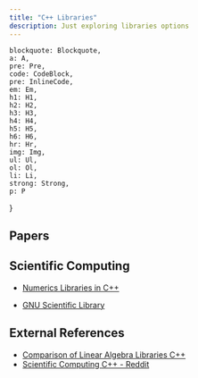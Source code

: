 ```yaml
---
title: "C++ Libraries"
description: Just exploring libraries options
---
```


    blockquote: Blockquote,
    a: A,
    pre: Pre,
    code: CodeBlock,
    pre: InlineCode,
    em: Em,
    h1: H1,
    h2: H2,
    h3: H3,
    h4: H4,
    h5: H5,
    h6: H6,
    hr: Hr,
    img: Img,
    ul: Ul,
    ol: Ol,
    li: Li,
    strong: Strong,
    p: P
}

## Papers



## Scientific Computing

- [Numerics Libraries in C++](https://en.cppreference.com/w/cpp/numeric)

- [GNU Scientific Library](https://www.gnu.org/software/gsl/)


## External References

- [Comparison of Linear Algebra Libraries C++](https://en.wikipedia.org/wiki/Comparison_of_linear_algebra_libraries)
- [Scientific Computing C++ - Reddit](https://www.reddit.com/r/cpp/comments/lmc4to/scientific_computing_in_cpp/)
